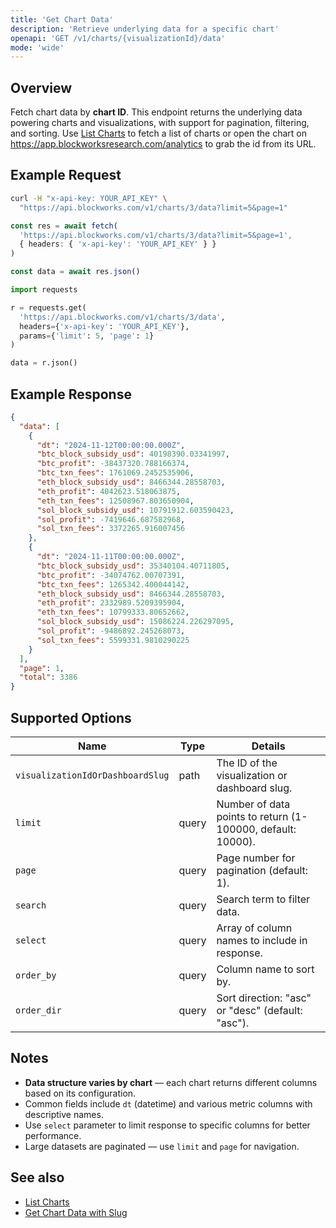 ```yaml
---
title: 'Get Chart Data'
description: 'Retrieve underlying data for a specific chart'
openapi: 'GET /v1/charts/{visualizationId}/data'
mode: 'wide'
---
```


## Overview

Fetch chart data by **chart ID**. This endpoint returns the underlying data powering charts and visualizations, with support for pagination, filtering,
and sorting. Use [List Charts](/api-reference/charts/list) to fetch a list of charts or open the chart on https://app.blockworksresearch.com/analytics to grab the id from its URL.

## Example Request

<CodeGroup>

```bash cURL
curl -H "x-api-key: YOUR_API_KEY" \
  "https://api.blockworks.com/v1/charts/3/data?limit=5&page=1"
```

```typescript TypeScript
const res = await fetch(
  'https://api.blockworks.com/v1/charts/3/data?limit=5&page=1',
  { headers: { 'x-api-key': 'YOUR_API_KEY' } }
)

const data = await res.json()
```

```python Python
import requests

r = requests.get(
  'https://api.blockworks.com/v1/charts/3/data',
  headers={'x-api-key': 'YOUR_API_KEY'},
  params={'limit': 5, 'page': 1}
)

data = r.json()
```

</CodeGroup>

## Example Response

```json
{
  "data": [
    {
      "dt": "2024-11-12T00:00:00.000Z",
      "btc_block_subsidy_usd": 40198390.03341997,
      "btc_profit": -38437320.788166374,
      "btc_txn_fees": 1761069.2452535906,
      "eth_block_subsidy_usd": 8466344.28558703,
      "eth_profit": 4042623.518063875,
      "eth_txn_fees": 12508967.803650904,
      "sol_block_subsidy_usd": 10791912.603590423,
      "sol_profit": -7419646.687582968,
      "sol_txn_fees": 3372265.916007456
    },
    {
      "dt": "2024-11-11T00:00:00.000Z",
      "btc_block_subsidy_usd": 35340104.40711805,
      "btc_profit": -34074762.00707391,
      "btc_txn_fees": 1265342.400044142,
      "eth_block_subsidy_usd": 8466344.28558703,
      "eth_profit": 2332989.5209395904,
      "eth_txn_fees": 10799333.80652662,
      "sol_block_subsidy_usd": 15086224.226297095,
      "sol_profit": -9486892.245268073,
      "sol_txn_fees": 5599331.9810290225
    }
  ],
  "page": 1,
  "total": 3386
}
```

## Supported Options

| Name | Type | Details |
| - | - | - |
| `visualizationIdOrDashboardSlug` | path | The ID of the visualization or dashboard slug. |
| `limit` | query | Number of data points to return (1-100000, default: 10000). |
| `page` | query | Page number for pagination (default: 1). |
| `search` | query | Search term to filter data. |
| `select` | query | Array of column names to include in response. |
| `order_by` | query | Column name to sort by. |
| `order_dir` | query | Sort direction: "asc" or "desc" (default: "asc"). |

## Notes

- **Data structure varies by chart** — each chart returns different columns based on its configuration.
- Common fields include `dt` (datetime) and various metric columns with descriptive names.
- Use `select` parameter to limit response to specific columns for better performance.
- Large datasets are paginated — use `limit` and `page` for navigation.

## See also

- [List Charts](/api-reference/charts/list)
- [Get Chart Data with Slug](/api-reference/charts/get-data-with-slug)